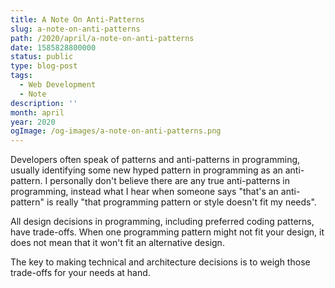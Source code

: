 ```yaml
---
title: A Note On Anti-Patterns
slug: a-note-on-anti-patterns
path: /2020/april/a-note-on-anti-patterns
date: 1585828800000
status: public
type: blog-post
tags:
  - Web Development
  - Note
description: ''
month: april
year: 2020
ogImage: /og-images/a-note-on-anti-patterns.png
---
```




Developers often speak of patterns and anti-patterns in programming, usually
identifying some new hyped pattern in programming as an anti-pattern. I
personally don't believe there are any true anti-patterns in programming,
instead what I hear when someone says "that's an anti-pattern" is really "that
programming pattern or style doesn't fit my needs".

All design decisions in programming, including preferred coding patterns, have
trade-offs. When one programming pattern might not fit your design, it does not
mean that it won't fit an alternative design.

The key to making technical and architecture decisions is to weigh those
trade-offs for your needs at hand.

